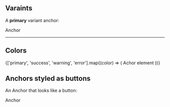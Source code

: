 

<Meta title='Components/Anchor' component={Anchor}></Meta>

<DocsTitle title='Anchors'></DocsTitle>

## Varaints

A **primary** variant anchor:

<Anchor href='#'>Anchor</Anchor>

---

## Colors

<div className='d-flex flex-column'>
  {['primary', 'success', 'warning', 'error'].map((color) => (
    <Anchor key={color} color={color} href='#'>
      Achor element
    </Anchor>
  ))}
</div>

## Anchors styled as buttons

An Anchor that looks like a button:

<Anchor baseClass='btn' href='#'>
  Anchor
</Anchor>
